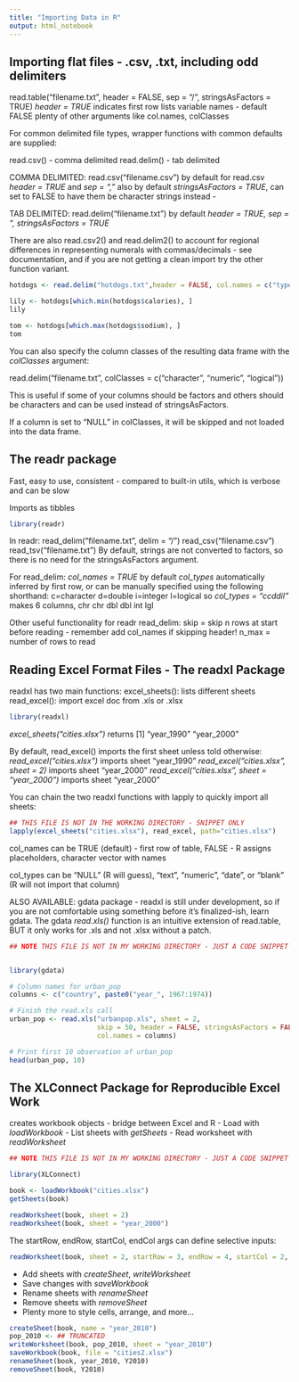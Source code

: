 ```yaml
---
title: "Importing Data in R"
output: html_notebook
---
```


## Importing flat files - .csv, .txt, including odd delimiters

read.table("filename.txt", header = FALSE, sep = "/", stringsAsFactors = TRUE)
*header = TRUE* indicates first row lists variable names - default FALSE
plenty of other arguments like col.names, colClasses


For common delimited file types, wrapper functions with common defaults are supplied:

read.csv() - comma delimited
read.delim() - tab delimited


COMMA DELIMITED:
read.csv("filename.csv")
by default for read.csv *header = TRUE* and *sep = ","* 
also by default *stringsAsFactors = TRUE*, can set to FALSE to have them be character strings instead -

TAB DELIMITED:
read.delim("filename.txt")
by default *header = TRUE, sep = "\t", stringsAsFactors = TRUE*

There are also read.csv2() and read.delim2() to account for regional differences in representing numerals with commas/decimals - see documentation, and if you are not getting a clean import try the other function variant. 



```r

hotdogs <- read.delim("hotdogs.txt",header = FALSE, col.names = c("type", "calories", "sodium"))

lily <- hotdogs[which.min(hotdogs$calories), ]
lily

tom <- hotdogs[which.max(hotdogs$sodium), ]
tom

```

You can also specify the column classes of the resulting data frame with the *colClasses* argument:

read.delim("filename.txt", colClasses = c("character", "numeric", "logical"))

This is useful if some of your columns should be factors and others should be characters and can be used instead of stringsAsFactors.

If a column is set to "NULL" in colClasses, it will be skipped and not loaded into the data frame.


## The readr package

Fast, easy to use, consistent - compared to built-in utils, which is verbose and can be slow

Imports as tibbles

```r
library(readr)
```

In readr:
read_delim("filename.txt", delim = "/")
read_csv("filename.csv")
read_tsv("filename.txt")
By default, strings are not converted to factors, so there is no need for the stringsAsFactors argument.

For read_delim:
*col_names = TRUE* by default
*col_types* automatically inferred by first row, or can be manually specified using the following shorthand:
c=character d=double i=integer l=logical
so *col_types = "ccddil"* makes 6 columns, chr chr dbl dbl int lgl

Other useful functionality for readr read_delim:
skip = skip n rows at start before reading - remember add col_names if skipping header!
n_max = number of rows to read

## Reading Excel Format Files - The readxl Package

readxl has two main functions:
excel_sheets(): lists different sheets
read_excel(): import excel doc from .xls or .xlsx

```r
library(readxl)
```

*excel_sheets("cities.xlsx")* returns 
[1] "year_1990" "year_2000"

By default, read_excel() imports the first sheet unless told otherwise:
*read_excel("cities.xlsx")* imports sheet "year_1990"
*read_excel("cities.xlsx", sheet = 2)* imports sheet "year_2000"
*read_excel("cities.xlsx", sheet = "year_2000")* imports sheet "year_2000"

You can chain the two readxl functions with lapply to quickly import all sheets:
```r
## THIS FILE IS NOT IN THE WORKING DIRECTORY - SNIPPET ONLY
lapply(excel_sheets("cities.xlsx"), read_excel, path="cities.xlsx")
```
col_names can be TRUE (default) - first row of table, FALSE - R assigns placeholders, character vector with names

col_types can be "NULL" (R will guess), "text", "numeric", "date", or "blank" (R will not import that column)

ALSO AVAILABLE: gdata package - readxl is still under development, so if you are not comfortable using something before it's finalized-ish, learn gdata. The gdata *read.xls()* function is an intuitive extension of read.table, BUT it only works for .xls and not .xlsx without a patch.
```r
## NOTE THIS FILE IS NOT IN MY WORKING DIRECTORY - JUST A CODE SNIPPET


library(gdata)

# Column names for urban_pop
columns <- c("country", paste0("year_", 1967:1974))

# Finish the read.xls call
urban_pop <- read.xls("urbanpop.xls", sheet = 2,
                      skip = 50, header = FALSE, stringsAsFactors = FALSE,
                      col.names = columns)

# Print first 10 observation of urban_pop
head(urban_pop, 10)

```

## The XLConnect Package for Reproducible Excel Work

creates workbook objects - bridge between Excel and R
- Load with *loadWorkbook*
- List sheets with *getSheets*
- Read worksheet with *readWorksheet*
```r
## NOTE THIS FILE IS NOT IN MY WORKING DIRECTORY - JUST A CODE SNIPPET

library(XLConnect)

book <- loadWorkbook("cities.xlsx")
getSheets(book)

readWorksheet(book, sheet = 2)
readWorksheet(book, sheet = "year_2000")
```

The startRow, endRow, startCol, endCol args can define selective inputs:
```r
readWorksheet(book, sheet = 2, startRow = 3, endRow = 4, startCol = 2, header = FALSE)
```

- Add sheets with *createSheet*, *writeWorksheet*
- Save changes with *saveWorkbook*
- Rename sheets with *renameSheet*
- Remove sheets with *removeSheet*
- Plenty more to style cells, arrange, and more...
```r
createSheet(book, name = "year_2010")
pop_2010 <- ## TRUNCATED
writeWorksheet(book, pop_2010, sheet = "year_2010")
saveWorkbook(book, file = "cities2.xlsx")
renameSheet(book, year_2010, Y2010)
removeSheet(book, Y2010)
```

